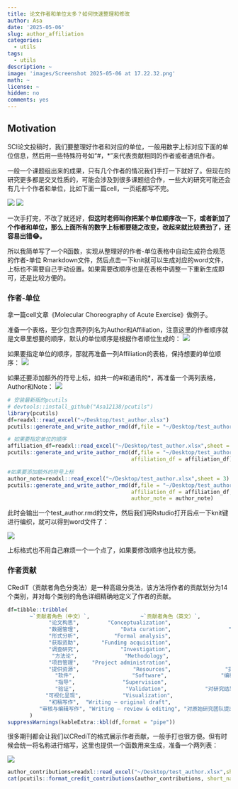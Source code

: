 ```yaml
---
title: 论文作者和单位太多？如何快速整理和修改
author: Asa
date: '2025-05-06'
slug: author_affiliation
categories:
  - utils
tags:
  - utils
description: ~
image: 'images/Screenshot 2025-05-06 at 17.22.32.png'
math: ~
license: ~
hidden: no
comments: yes
---
```


## Motivation

SCI论文投稿时，我们要整理好作者和对应的单位，一般用数字上标对应下面的单位信息，然后用一些特殊符号如“#，*”来代表贡献相同的作者或者通讯作者。

一般一个课题组出来的成果，只有几个作者的情况我们手打一下就好了。但现在的研究更多都是交叉性质的，可能会涉及到很多课题组合作，一些大的研究可能还会有几十个作者和单位，比如下面一篇cell，一页纸都写不完。

![](images/Screenshot 2025-05-06 at 17.22.32.png)
![](images/Screenshot 2025-05-06 at 17.22.43.png)

一次手打完，不改了就还好，**但这时老师叫你把某个单位顺序改一下，或者新加了个作者和单位，那么上面所有的数字上标都要随之改变，改起来就比较费劲了，还容易出错😂。**

所以我简单写了一个R函数，实现从整理好的作者-单位表格中自动生成符合规范的作者-单位 Rmarkdown文件，然后点击一下knit就可以生成对应的word文件，上标也不需要自己手动设置。如果需要改顺序也是在表格中调整一下重新生成即可，还是比较方便的。

### 作者-单位

拿一篇cell文章《Molecular Choreography of Acute Exercise》做例子。

准备一个表格，至少包含两列列名为Author和Affiliation，注意这里的作者顺序就是文章里想要的顺序，默认的单位顺序是根据作者顺位生成的：
![](images/tbl1.png)

如果要指定单位的顺序，那就再准备一列Affiliation的表格，保持想要的单位顺序：
![](images/tbl2.png)

如果还要添加额外的符号上标，如共一的#和通讯的*，再准备一个两列表格，Author和Note：
![](images/tbl3.png)

```r
# 安装最新版的pcutils
# devtools::install_github("Asa12138/pcutils")
library(pcutils)
df=readxl::read_excel("~/Desktop/test_author.xlsx")
pcutils::generate_and_write_author_rmd(df,file = "~/Desktop/test_author.rmd")

# 如果要指定单位的顺序
affiliation_df=readxl::read_excel("~/Desktop/test_author.xlsx",sheet = 2)
pcutils::generate_and_write_author_rmd(df,file = "~/Desktop/test_author.rmd",
                                       affiliation_df = affiliation_df)

#如果要添加额外的符号上标
author_note=readxl::read_excel("~/Desktop/test_author.xlsx",sheet = 3)
pcutils::generate_and_write_author_rmd(df,file = "~/Desktop/test_author.rmd",
                                       affiliation_df = affiliation_df,
                                       author_note = author_note)
```

此时会输出一个test_author.rmd的文件，然后我们用Rstudio打开后点一下knit键进行编织，就可以得到word文件了：

![](images/res.png)

上标格式也不用自己麻烦一个一个点了，如果要修改顺序也比较方便。

### 作者贡献

CRediT（贡献者角色分类法）是一种高级分类法，该方法将作者的贡献划分为14个类别，并对每个类别的角色详细精确地定义了作者的贡献。

```r
df=tibble::tribble(
       ~`贡献者角色（中文）`,                ~`贡献者角色（英文）`,                                                       ~定义,
             "论文构思",         "Conceptualization",                                    "产生想法，构造或演绎发展主要的研究目的。",
             "数据管理",             "Data curation",                  "为数据的首用和后续复用产生元数据，整理数据，维护研究数据（包括软件或程序）。",
             "形式分析",           "Formal analysis",                           "使用统计、数学、计算或其他形式分析技术分析或合成研究数据。",
             "获取资助",       "Funding acquisition",                                  "为了项目研究成果能够发表而去争取并获得资助。",
             "调查研究",             "Investigation",                          "实施研究和执行调查过程，特别是从事实验研究或收集数据和证据。",
              "方法论",               "Methodology",                                       "开发或设计研究用的方法，建立模型。",
             "项目管理",    "Project administration",                                     "为研究活动的策划和执行进行管理和协调。",
             "提供资源",                 "Resources",                 "提供研究材料、试剂、病例、实验室样品、动物、仪器、计算设备资源或其他分析工具。",
               "软件",                  "Software",                 "编程，研发软件，设计计算机程序，实施执行计算机程序及支持算法，测试已有的程序。",
               "指导",               "Supervision",                       "监督和领导研究活动的策划和执行，包括对核心成员以外的人员进行指导。",
               "验证",                "Validation",            "对研究结果、实验或其他研究输出内容的复制和重现进行核实验证，包括整体的和部分的核实验证。",
            "可视化呈现",             "Visualization",                        "对发表的内容进行准备、创建或表述，特别是内容或数据的可视化展现。",
             "初稿写作",  "Writing – original draft",                       "对发表的内容进行准备、创建或表述，特别是撰写初稿，包括实质性翻译。",
          "审核与编辑写作", "Writing – review & editing", "对原始研究团队提出的发表内容进行准备、创建或表述，特别是评论、注释或修改，包括发表前和发表后所发生的这些工作。"
       )
suppressWarnings(kableExtra::kbl(df,format = "pipe")) 
```

很多期刊都会让我们以CRediT的格式展示作者贡献，一般手打也很方便。但有时候会统一将名称进行缩写，这里也提供一个函数用来生成，准备一个两列表：

![](images/tbl4.png)

```r
author_contributions=readxl::read_excel("~/Desktop/test_author.xlsx",sheet = 4)
cat(pcutils::format_credit_contributions(author_contributions, short_name = TRUE))
```
